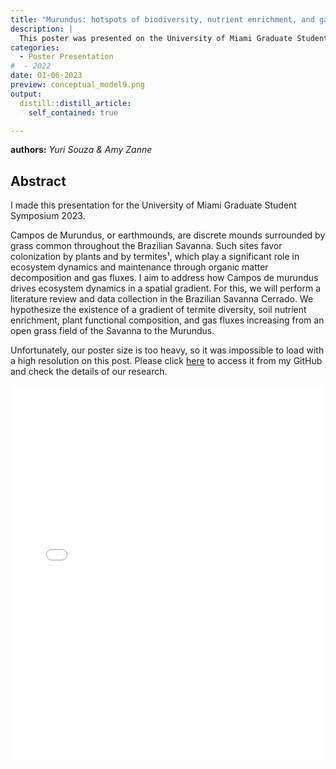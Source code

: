 ```yaml
---
title: "Murundus: hotspots of biodiversity, nutrient enrichment, and gas fluxes through termite activity"
description: |
  This poster was presented on the University of Miami Graduate Student Symposium 2023
categories:
  - Poster Presentation
#  - 2022
date: 01-06-2023
preview: conceptual_model9.png
output:
  distill::distill_article:
    self_contained: true

---
```

**authors:** *Yuri Souza & Amy Zanne*


## **Abstract**
I made this presentation for the University of Miami Graduate Student Symposium 2023.

Campos de Murundus, or earthmounds, are discrete mounds surrounded by grass common throughout the Brazilian Savanna. Such sites favor colonization by plants and by termites¹, which play a significant role in ecosystem dynamics and maintenance through organic matter decomposition and gas fluxes. I aim to address how Campos de murundus drives ecosystem dynamics in a spatial gradient. For this, we will perform a literature review and data collection in the Brazilian Savanna Cerrado. We hypothesize the existence of a gradient of termite diversity, soil nutrient enrichment, plant functional composition, and gas fluxes increasing from an open grass field of the Savanna to the Murundus.


Unfortunately, our poster size is too heavy, so it was impossible to load with a high resolution on this post. Please click [here](https://github.com/souzayuri/betterposter_um_grad_symp_2023/blob/main/Yuri_Souza_PSI_poster.pdf) to access it from my GitHub and check the details of our research.

<embed src="Yuri_Souza_PSI_poster_resized.pdf#toolbar=0&navpanes=0&scrollbar=0" type="application/pdf" width="100%" height="600px" />

<!-- adding share buttons on the right side of the page -->
<!-- AddToAny BEGIN -->

<div class="a2a_kit a2a_kit_size_32 a2a_floating_style a2a_vertical_style" style="right:0px; top:150px; data-a2a-url="https://souzayuri.github.io/" data-a2a-title="Yuri Souza">
<a class="a2a_button_twitter"></a>
</div>
<script>
var a2a_config = a2a_config || {};
a2a_config.onclick = 1;
</script>
<script async src="https://static.addtoany.com/menu/page.js"></script>
<!-- AddToAny END -->
